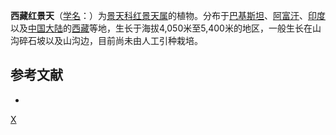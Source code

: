 {{Speciesbox 
| genus = Rhodiola
| species = tibetica
| authority = (Hk. f. et Thoms.) [[傅书遐|S. H. Fu]]
}}

'''西藏红景天'''（[[学名|学名]]：{{lang|la|''Rhodiola tibetica''}}）为[[景天科|景天科]][[红景天属|红景天属]]的植物。分布于[[巴基斯坦|巴基斯坦]]、[[阿富汗|阿富汗]]、[[印度|印度]]以及[[中国大陆|中国大陆]]的[[西藏|西藏]]等地，生长于海拔4,050米至5,400米的地区，一般生长在山沟碎石坡以及山沟边，目前尚未由人工引种栽培。

== 参考文献 ==
<div class="references-small">
* {{cite web| url =http://www.bioinfo.cn/db05/KmzwSpecies.php?action=view&id=5768| title =西藏红景天| work =《中国高等植物数据库全库》| publisher =中国科学院微生物研究所| author =昆明植物研究所| accessdate =2009-02-25| deadurl =yes| archiveurl =https://web.archive.org/web/20160305051900/http://www.bioinfo.cn/db05/KmzwSpecies.php?action=view&id=5768| archivedate =2016-03-05| df =}}
</div>
{{Taxonbar|from=Q15232042}}

{{DEFAULTSORT:Rhodiola tibetica}}
[[Category:红景天属|X]]